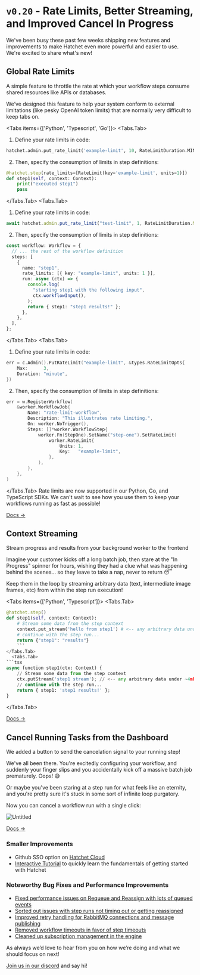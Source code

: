 
# `v0.20` - Rate Limits, Better Streaming, and Improved Cancel In Progress

We've been busy these past few weeks shipping new features and improvements to make Hatchet even more powerful and easier to use. We're excited to share what's new!

## Global Rate Limits

A simple feature to throttle the rate at which your workflow steps consume shared resources like APIs or databases.

We’ve designed this feature to help your system conform to external limitations (like pesky OpenAI token limits) that are normally very difficult to keep tabs on.

<Tabs items={['Python', 'Typescript', 'Go']}>
  <Tabs.Tab>
1) Define your rate limits in code:

```python
hatchet.admin.put_rate_limit('example-limit', 10, RateLimitDuration.MINUTE)
```

2. Then, specify the consumption of limits in step definitions:

```python
@hatchet.step(rate_limits=[RateLimit(key='example-limit', units=1)])
def step1(self, context: Context):
    print("executed step1")
    pass
```

</Tabs.Tab>
  <Tabs.Tab>
1) Define your rate limits in code:

```typescript
await hatchet.admin.put_rate_limit("test-limit", 1, RateLimitDuration.MINUTE);
```

2. Then, specify the consumption of limits in step definitions:

```typescript
const workflow: Workflow = {
  // ... the rest of the workflow definition
  steps: [
    {
      name: "step1",
      rate_limits: [{ key: "example-limit", units: 1 }],
      run: async (ctx) => {
        console.log(
          "starting step1 with the following input",
          ctx.workflowInput(),
        );
        return { step1: "step1 results!" };
      },
    },
  ],
};
```

</Tabs.Tab>
  <Tabs.Tab>
1) Define your rate limits in code:

```go
err = c.Admin().PutRateLimit("example-limit", &types.RateLimitOpts{
    Max:      3,
    Duration: "minute",
})
```

2. Then, specify the consumption of limits in step definitions:

```go
err = w.RegisterWorkflow(
    &worker.WorkflowJob{
        Name: "rate-limit-workflow",
        Description: "This illustrates rate limiting.",
        On: worker.NoTrigger(),
        Steps: []*worker.WorkflowStep{
            worker.Fn(StepOne).SetName("step-one").SetRateLimit(
                worker.RateLimit{
                    Units: 1,
                    Key:   "example-limit",
                },
            ),
        },
    },
)
```

</Tabs.Tab>
</Tabs>
Rate limits are now supported in our Python, Go, and TypeScript SDKs. We can't wait to see how you use them to keep your workflows running as fast as possible!

[Docs →](https://docs.hatchet.run/home/features/rate-limits)

## Context Streaming

Stream progress and results from your background worker to the frontend

Imagine your customer kicks off a long batch job, then stare at the "In Progress" spinner for hours, wishing they had a clue what was happening behind the scenes... so they leave to take a nap, never to return 😴

Keep them in the loop by streaming arbitrary data (text, intermediate image frames, etc) from within the step run execution!

<Tabs items={['Python', 'Typescript']}>
  <Tabs.Tab>
```python
@hatchet.step()
def step1(self, context: Context):
    # Stream some data from the step context
    context.put_stream('hello from step1') # <-- any arbitrary data under ~4mb!
    # continue with the step run...
    return {"step1": "results"}
    ```
</Tabs.Tab>
  <Tabs.Tab>
```tsx
async function step1(ctx: Context) {
    // Stream some data from the step context
    ctx.putStream('step1 stream'); // <-- any arbitrary data under ~4mb!
    // continue with the step run...
    return { step1: 'step1 results!' };
}
```
</Tabs.Tab>
</Tabs>

[Docs →](https://docs.hatchet.run/home/features/streaming#streaming-from-a-step-context)

## Cancel Running Tasks from the Dashboard

We added a button to send the cancelation signal to your running step!

We've all been there. You're excitedly configuring your workflow, and suddenly your finger slips and you accidentally kick off a massive batch job prematurely. Oops! 😅

Or maybe you've been staring at a step run for what feels like an eternity, and you're pretty sure it's stuck in some sort of infinite loop purgatory.

Now you can cancel a workflow run with a single click:

![Untitled](/cancel-in-prog.gif)

[Docs →](https://www.notion.so/Release-v0-20-e1c2cfb4569d41aaba9f4a4cd8919a7d?pvs=21)

### Smaller Improvements

- Github SSO option on [Hatchet Cloud](https://cloud.onhatchet.run/)
- [Interactive Tutorial](https://cloud.onhatchet.run/onboarding/get-started) to quickly learn the fundamentals of getting started with Hatchet

### Noteworthy Bug Fixes and Performance Improvements

- [Fixed performance issues on Requeue and Reassign with lots of queued events](https://github.com/hatchet-dev/hatchet/pull/310)
- [Sorted out issues with step runs not timing out or getting reassigned](https://github.com/hatchet-dev/hatchet/pull/301)
- [Improved retry handling for RabbitMQ connections and message publishing](https://github.com/hatchet-dev/hatchet/pull/369)
- [Removed workflow timeouts in favor of step timeouts](https://github.com/hatchet-dev/hatchet/pull/366)
- [Cleaned up subscription management in the engine](https://github.com/hatchet-dev/hatchet/pull/335)

As always we’d love to hear from you on how we’re doing and what we should focus on next!

[Join us in our discord](https://discord.com/invite/ZMeUafwH89) and say hi!
